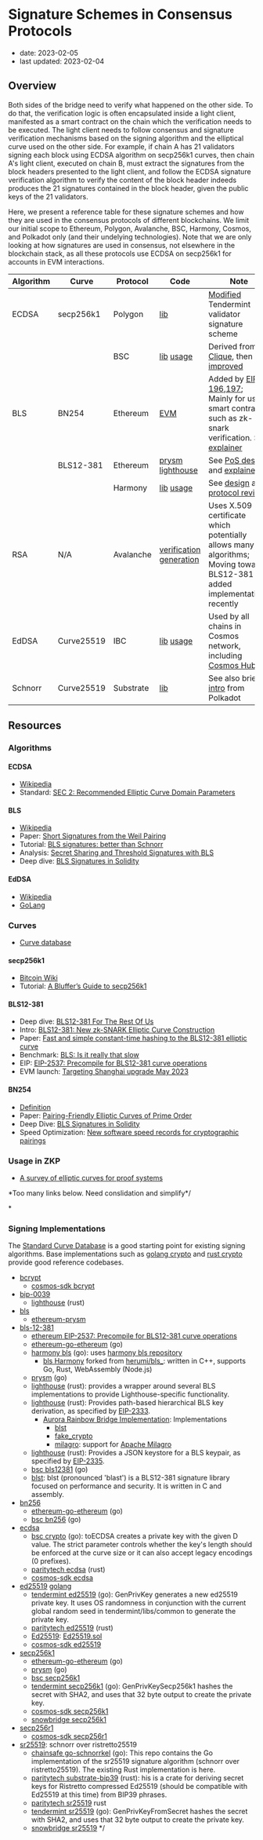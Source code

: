 # Signature Schemes in Consensus Protocols

- date: 2023-02-05
- last updated: 2023-02-04

## Overview

Both sides of the bridge need to verify what happened on the other side. To do that, the verification logic is often encapsulated inside a light client, manifested as a smart contract on the chain which the verification needs to be executed. The light client needs to follow consensus and signature verification mechanisms based on the signing algorithm and the elliptical curve used on the other side. For example, if chain A has 21 validators signing each block using ECDSA algorithm on secp256k1 curves, then chain A's light client, executed on chain B, must extract the signatures from the block headers presented to the light client, and follow the ECDSA signature verification algorithm to verify the content of the block header indeeds produces the 21 signatures contained in the block header, given the public keys of the 21 validators.

Here, we present a reference table for these signature schemes and how they are used in the consensus protocols of different blockchains. We limit our initial scope to Ethereum, Polygon, Avalanche, BSC, Harmony, Cosmos, and Polkadot only (and their undelying technologies). Note that we are only looking at how signatures are used in consensus, not elsewhere in the blockchain stack, as all these protocols use ECDSA on secp256k1 for accounts in EVM interactions.

| Algorithm | Curve      | Protocol  | Code                                                                                                                                                                                                                                                             | Note                                                                                                                                                                                                                                                            |
| --------- | ---------- | --------- | ---------------------------------------------------------------------------------------------------------------------------------------------------------------------------------------------------------------------------------------------------------------- | --------------------------------------------------------------------------------------------------------------------------------------------------------------------------------------------------------------------------------------------------------------- |
| ECDSA     | secp256k1  | Polygon   | [lib](https://github.com/maticnetwork/tendermint/tree/peppermint/crypto/secp256k1)                                                                                                                                                                               | [Modified](https://wiki.polygon.technology/docs/pos/peppermint) Tendermint validator signature scheme                                                                                                                                                           |
|           |            | BSC       | [lib](https://github.com/bnb-chain/bsc/tree/master/crypto/secp256k1) [usage](https://github.com/bnb-chain/bsc/blob/cb9e50bdf62c6b46a71724066d39f9851181a5af/consensus/parlia/parlia.go#L546)                                                                     | Derived from [Clique](https://eips.ethereum.org/EIPS/eip-225), then [improved](https://github.com/bnb-chain/BEPs/pull/131)                                                                                                                                      |
| BLS       | BN254      | Ethereum  | [EVM](https://github.com/ethereum/go-ethereum/blob/b946b7a13b749c99979e312c83dce34cac8dd7b1/core/vm/contracts.go#L420)                                                                                                                                           | Added by [EIP-196](https://eips.ethereum.org/EIPS/eip-196),[197](https://eips.ethereum.org/EIPS/eip-197); Mainly for use in smart contracts, such as zk-snark verification. See [explainer](https://hackmd.io/@liangcc/bls-solidity#BLS-Signatures-in-Solidity) |
|           | BLS12-381  | Ethereum  | [prysm](https://github.com/prysmaticlabs/prysm/tree/develop/crypto/bls) [lighthouse](https://github.com/sigp/lighthouse/tree/stable/crypto/bls)                                                                                                                  | See [PoS design](https://ethereum.org/en/developers/docs/consensus-mechanisms/pos/keys/) and [explainer](https://hackmd.io/@benjaminion/bls12-381)                                                                                                              |
|           |            | Harmony   | [lib](https://github.com/harmony-one/bls/tree/master/ffi/go/bls) [usage](https://github.com/harmony-one/harmony/tree/main/crypto/bls)                                                                                                                            | See [design](https://docs.harmony.one/home/developers/harmony-specifics/harmony-stack#signatures-and-cryptography) and [protocol review](https://medium.com/harmony-one/2022-harmony-technical-review-88462efba368)                                             |
| RSA       | N/A        | Avalanche | [verification](https://github.com/ava-labs/avalanchego/blob/51c5edd85ccc7927443b945b427e64d91ff99f67/vms/proposervm/block/block.go#L119) [generation](https://github.com/ava-labs/avalanchego/blob/51c5edd85ccc7927443b945b427e64d91ff99f67/staking/tls.go#L121) | Uses X.509 certificate which potentially allows many algorithms; Moving towards BLS12-381 and added implementations recently                                                                                                                                    |
| EdDSA     | Curve25519 | IBC       | [lib](https://github.com/tendermint/tendermint/tree/main/crypto/ed25519) [usage](https://github.com/tendermint/tendermint/blob/main/spec/core/encoding.md#public-key-cryptography)                                                                               | Used by all chains in Cosmos network, including [Cosmos Hub](https://hub.cosmos.network/main/validators/overview.html)                                                                                                                                          |
| Schnorr   | Curve25519 | Substrate | [lib](https://github.com/paritytech/substrate/blob/master/primitives/application-crypto/src/sr25519.rs)                                                                                                                                                          | See also brief [intro](https://wiki.polkadot.network/docs/learn-cryptography#what-is-sr25519-and-where-did-it-come-from) from Polkadot                                                                                                                          |

## Resources

### Algorithms

#### ECDSA

- [Wikipedia](https://www.wikiwand.com/en/Elliptic_Curve_Digital_Signature_Algorithm)
- Standard: [SEC 2: Recommended Elliptic Curve Domain Parameters](https://www.secg.org/sec2-v2.pdf)

#### BLS

- [Wikipedia](https://en.wikipedia.org/wiki/BLS_digital_signature)
- Paper: [Short Signatures from the Weil Pairing](https://www.iacr.org/archive/asiacrypt2001/22480516.pdf)
- Tutorial: [BLS signatures: better than Schnorr](https://medium.com/cryptoadvance/bls-signatures-better-than-schnorr-5a7fe30ea716)
- Analysis: [Secret Sharing and Threshold Signatures with BLS](https://www.dash.org/blog/secret-sharing-and-threshold-signatures-with-bls/)
- Deep dive: [BLS Signatures in Solidity](https://hackmd.io/@liangcc/bls-solidity)

#### EdDSA

- [Wikipedia](https://en.wikipedia.org/wiki/EdDSA)
- [GoLang](https://pkg.go.dev/golang.org/x/crypto/ed25519)

### Curves

- [Curve database](https://neuromancer.sk/std/)

#### secp256k1

- [Bitcoin Wiki](https://en.bitcoin.it/wiki/Secp256k1)
- Tutorial: [A Bluffer’s Guide to secp256k1](https://medium.com/asecuritysite-when-bob-met-alice/a-bluffers-guide-to-secp256k1-404e423e612)

#### BLS12-381

- Deep dive: [BLS12-381 For The Rest Of Us](https://hackmd.io/@benjaminion/bls12-381)
- Intro: [BLS12-381: New zk-SNARK Elliptic Curve Construction](https://electriccoin.co/blog/new-snark-curve/)
- Paper: [Fast and simple constant-time hashing to the BLS12-381 elliptic curve](https://tches.iacr.org/index.php/TCHES/article/view/8348/7697)
- Benchmark: [BLS: Is it really that slow](https://www.dash.org/blog/bls-is-it-really-that-slow/)
- EIP: [EIP-2537: Precompile for BLS12-381 curve operations](https://eips.ethereum.org/EIPS/eip-2537)
- EVM launch: [Targeting Shanghai upgrade May 2023](https://ethereum-magicians.org/t/eip-2537-bls12-precompile-discussion-thread/4187/16)

#### BN254

- [Definition](https://neuromancer.sk/std/bn/bn254)
- Paper: [Pairing-Friendly Elliptic Curves of Prime Order](https://eprint.iacr.org/2005/133.pdf)
- Deep Dive: [BLS Signatures in Solidity](https://hackmd.io/@liangcc/bls-solidity)
- Speed Optimization: [New software speed records for cryptographic pairings](https://cryptojedi.org/papers/dclxvi-20100714.pdf)

### Usage in ZKP

- [A survey of elliptic curves for proof systems](https://eprint.iacr.org/2022/586.pdf)

\*Too many links below. Need conslidation and simplify\*/

\*

### Signing Implementations

The [Standard Curve Database](https://neuromancer.sk/std/) is a good starting point for existing signing algorithms. Base implementations such as [golang crypto](https://pkg.go.dev/golang.org/x/crypto) and [rust crypto](https://docs.rs/rust-crypto/latest/crypto/) provide good reference codebases.

- [bcrypt](https://www.usenix.org/legacy/event/usenix99/provos/provos.pdf)
  - [cosmos-sdk bcrypt](https://github.com/cosmos/cosmos-sdk/tree/main/crypto/keys/bcrypt)
- [bip-0039](https://github.com/bitcoin/bips/blob/master/bip-0039.mediawiki)
  - [lighthouse](https://github.com/sigp/lighthouse/tree/stable/crypto/eth2_wallet) (rust)
- [bls](https://en.wikipedia.org/wiki/BLS_digital_signature)
  - [ethereum-prysm](https://github.com/prysmaticlabs/prysm/tree/develop/crypto/bls)
- [bls-12-381](https://hackmd.io/@benjaminion/bls12-381)
  - [ethereum EIP-2537: Precompile for BLS12-381 curve operations](https://eips.ethereum.org/EIPS/eip-2537)
  - [ethereum-go-ethereum](https://github.com/ethereum/go-ethereum/tree/master/crypto/bls12381) (go)
  - [harmony bls](https://github.com/harmony-one/harmony/blob/main/crypto/bls/bls.go) (go): uses [harmony bls repository](https://github.com/harmony-one/bls/blob/master/readme.mdx)
    - [bls Harmony](https://github.com/harmony-one/bls) forked from [herumi/bls\_](https://github.com/herumi/bls_): written in C++, supports Go, Rust, WebAssembly (Node.js)
  - [prysm](https://github.com/prysmaticlabs/prysm/tree/develop/crypto/bls) (go)
  - [lighthouse](https://github.com/sigp/lighthouse/tree/stable/crypto/bls) (rust): provides a wrapper around several BLS implementations to provide Lighthouse-specific functionality.
  - [lighthouse](https://github.com/sigp/lighthouse/tree/stable/crypto/eth2_key_derivation) (rust): Provides path-based hierarchical BLS key derivation, as specified by [EIP-2333](https://eips.ethereum.org/EIPS/eip-2333).
    - [Aurora Rainbow Bridge Implementation](https://github.com/aurora-is-near/lighthouse/tree/stable/crypto/bls/src/impls): Implementations
      - [blst](https://github.com/aurora-is-near/lighthouse/blob/stable/crypto/bls/src/impls/blst.rs)
      - [fake_crypto](https://github.com/aurora-is-near/lighthouse/blob/stable/crypto/bls/src/impls/fake_crypto.rs)
      - [milagro](https://github.com/aurora-is-near/lighthouse/blob/stable/crypto/bls/src/impls/milagro.rs): support for [Apache Milagro](https://milagro.apache.org/docs/milagro-intro/)
  - [lighthouse](https://github.com/sigp/lighthouse/tree/stable/crypto/eth2_keystore) (rust): Provides a JSON keystore for a BLS keypair, as specified by [EIP-2335](https://eips.ethereum.org/EIPS/eip-2335).
  - [bsc bls12381](https://github.com/bnb-chain/bsc/tree/master/crypto/bls12381) (go)
  - [blst](https://github.com/supranational/blst): blst (pronounced 'blast') is a BLS12-381 signature library focused on performance and security. It is written in C and assembly.
- [bn256](https://cryptojedi.org/papers/dclxvi-20100714.pdf)
  - [ethereum-go-ethereum](https://github.com/ethereum/go-ethereum/tree/master/crypto/bn256) (go)
  - [bsc bn256](https://github.com/bnb-chain/bsc/tree/master/crypto/bn256) (go)
- [ecdsa](https://en.wikipedia.org/wiki/Elliptic_Curve_Digital_Signature_Algorithm)
  - [bsc crypto](https://github.com/bnb-chain/bsc/blob/master/crypto/crypto.go#L169) (go): toECDSA creates a private key with the given D value. The strict parameter controls whether the key's length should be enforced at the curve size or it can also accept legacy encodings (0 prefixes).
  - [paritytech ecdsa](https://github.com/paritytech/substrate/blob/master/primitives/application-crypto/src/ecdsa.rs) (rust)
  - [cosmos-sdk ecdsa](https://github.com/cosmos/cosmos-sdk/tree/main/crypto/keys/internal/ecdsa)
- [ed25519](https://ed25519.cr.yp.to/ed25519-20110926.pdf) [golang](https://pkg.go.dev/golang.org/x/crypto/ed25519)
  - [tendermint ed25519](https://github.com/tendermint/tendermint/tree/main/crypto/ed25519) (go): GenPrivKey generates a new ed25519 private key. It uses OS randomness in conjunction with the current global random seed in tendermint/libs/common to generate the private key.
  - [paritytech ed25519](https://github.com/paritytech/substrate/blob/master/primitives/application-crypto/src/ed25519.rs) (rust)
  - [Ed25519](https://en.wikipedia.org/wiki/EdDSA): [Ed25519.sol](https://github.com/aurora-is-near/rainbow-bridge/blob/master/contracts/eth/nearbridge/contracts/Ed25519.sol)
  - [cosmos-sdk ed25519](https://github.com/cosmos/cosmos-sdk/tree/main/crypto/keys/ed25519)
- [secp256k1](https://www.secg.org/sec2-v2.pdf)
  - [ethereum-go-ethereum](https://github.com/ethereum/go-ethereum/tree/master/crypto/secp256k1) (go)
  - [prysm](https://github.com/prysmaticlabs/prysm/tree/develop/crypto/ecdsa) (go)
  - [bsc secp256k1](https://github.com/bnb-chain/bsc/tree/master/crypto/secp256k1)
  - [tendermint secp256k1](https://github.com/tendermint/tendermint/tree/main/crypto/secp256k1) (go): GenPrivKeySecp256k1 hashes the secret with SHA2, and uses that 32 byte output to create the private key.
  - [cosmos-sdk secp256k1](https://github.com/cosmos/cosmos-sdk/tree/main/crypto/keys/secp256k1)
  - [snowbridge secp256k1](https://github.com/Snowfork/snowbridge/tree/main/relayer/crypto/secp256k1)
- [secp256r1](https://www.secg.org/sec2-v2.pdf)
  - [cosmos-sdk secp256r1](https://github.com/cosmos/cosmos-sdk/tree/main/crypto/keys/secp256r1)
- [sr25519](https://wiki.polkadot.network/docs/learn-cryptography#what-is-sr25519-and-where-did-it-come-from): schnorr over ristretto25519
  - [chainsafe go-schnorrkel](https://github.com/ChainSafe/go-schnorrkel) (go): This repo contains the Go implementation of the sr25519 signature algorithm (schnorr over ristretto25519). The existing Rust implementation is here.
  - [paritytech substrate-bip39](https://github.com/paritytech/substrate-bip39) (rust): his is a crate for deriving secret keys for Ristretto compressed Ed25519 (should be compatible with Ed25519 at this time) from BIP39 phrases.
  - [paritytech sr25519](https://github.com/paritytech/substrate/blob/master/primitives/application-crypto/src/sr25519.rs) rust
  - [tendermint sr25519](https://github.com/tendermint/tendermint/tree/main/crypto/sr25519) (go): GenPrivKeyFromSecret hashes the secret with SHA2, and uses that 32 byte output to create the private key.
  - [snowbridge sr25519](https://github.com/Snowfork/snowbridge/tree/main/relayer/crypto/secp256k1)
    \*/
